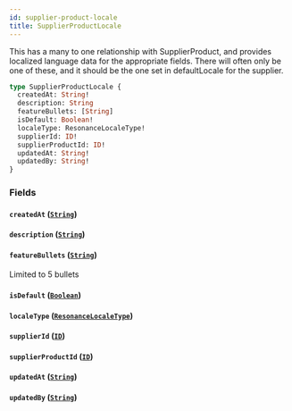 ```yaml
---
id: supplier-product-locale
title: SupplierProductLocale
---
```


This has a many to one relationship with SupplierProduct, and provides localized language data for the appropriate fields.
There will often only be one of these, and it should be the one set in defaultLocale for the supplier.

```graphql
type SupplierProductLocale {
  createdAt: String!
  description: String
  featureBullets: [String]
  isDefault: Boolean!
  localeType: ResonanceLocaleType!
  supplierId: ID!
  supplierProductId: ID!
  updatedAt: String!
  updatedBy: String!
}
```

### Fields

#### `createdAt` ([`String`](/developers/supplier-apis/supply-api/graphql/reference/scalars/string))

#### `description` ([`String`](/developers/supplier-apis/supply-api/graphql/reference/scalars/string))

#### `featureBullets` ([`String`](/developers/supplier-apis/supply-api/graphql/reference/scalars/string))

Limited to 5 bullets

#### `isDefault` ([`Boolean`](/developers/supplier-apis/supply-api/graphql/reference/scalars/boolean))

#### `localeType` ([`ResonanceLocaleType`](/developers/supplier-apis/supply-api/graphql/reference/enums/resonance-locale-type))

#### `supplierId` ([`ID`](/developers/supplier-apis/supply-api/graphql/reference/scalars/id))

#### `supplierProductId` ([`ID`](/developers/supplier-apis/supply-api/graphql/reference/scalars/id))

#### `updatedAt` ([`String`](/developers/supplier-apis/supply-api/graphql/reference/scalars/string))

#### `updatedBy` ([`String`](/developers/supplier-apis/supply-api/graphql/reference/scalars/string))
